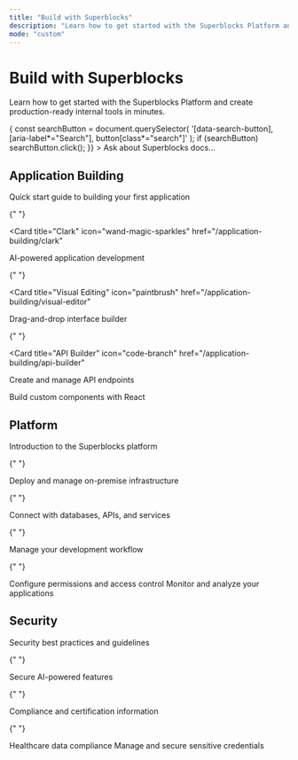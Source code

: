 ```yaml
---
title: "Build with Superblocks"
description: "Learn how to get started with the Superblocks Platform and build powerful internal tools."
mode: "custom"
---
```


<div style={{ textAlign: "center", padding: "60px 0 40px" }}>
  <h1
    style={{
      fontSize: "4rem",
      fontWeight: "600",
      marginBottom: "1.5rem",
      lineHeight: "1.1",
    }}
  >
    Build with Superblocks
  </h1>
  <p
    style={{
      fontSize: "1.5rem",
      maxWidth: "800px",
      margin: "0 auto 2rem",
      color: "var(--color-text)",
    }}
  >
    Learn how to get started with the Superblocks Platform and create
    production-ready internal tools in minutes.
  </p>

  <div style={{ maxWidth: "600px", margin: "0 auto" }}>
    <div
      style={{
        width: "100%",
        padding: "12px 16px",
        border: "1px solid rgba(128, 128, 128, 0.3)",
        borderRadius: "8px",
        fontSize: "15px",
        opacity: "0.7",
        backgroundColor: "rgba(128, 128, 128, 0.1)",
        cursor: "pointer",
        transition: "all 0.2s",
        textAlign: "left",
      }}
      onClick={() => {
        const searchButton = document.querySelector(
          '[data-search-button], [aria-label*="Search"], button[class*="search"]'
        );
        if (searchButton) searchButton.click();
      }}
    >
      Ask about Superblocks docs...
    </div>
  </div>
</div>

<div style={{ textAlign: "center", marginTop: "4rem", marginBottom: "2rem" }}>
  <h2
    style={{
      fontSize: "2rem",
      fontWeight: "600",
      color: "var(--color-text)",
    }}
  >
    Application Building
  </h2>
</div>

<CardGroup cols={3}>
  <Card title="Getting Started" icon="rocket" href="/application-building/get-started">
    Quick start guide to building your first application
  </Card>

{" "}

<Card
  title="Clark"
  icon="wand-magic-sparkles"
  href="/application-building/clark"
>
  AI-powered application development
</Card>

{" "}

<Card
  title="Visual Editing"
  icon="paintbrush"
  href="/application-building/visual-editor"
>
  Drag-and-drop interface builder
</Card>

{" "}

<Card
  title="API Builder"
  icon="code-branch"
  href="/application-building/api-builder"
>
  Create and manage API endpoints
</Card>

  <Card title="React" icon="react" href="/application-building/react">
    Build custom components with React
  </Card>
</CardGroup>

<div style={{ textAlign: "center", marginTop: "4rem", marginBottom: "2rem" }}>
  <h2
    style={{
      fontSize: "2rem",
      fontWeight: "600",
      color: "var(--color-text)",
    }}
  >
    Platform
  </h2>
</div>

<CardGroup cols={3}>
  <Card title="Platform Overview" icon="layer-group" href="/guides">
    Introduction to the Superblocks platform
  </Card>

{" "}

<Card title="On-Premise Agent" icon="server" href="/guides">
  Deploy and manage on-premise infrastructure
</Card>

{" "}

<Card title="Integrations" icon="puzzle-piece" href="/guides">
  Connect with databases, APIs, and services
</Card>

{" "}

<Card title="Development Lifecycle" icon="arrows-spin" href="/guides">
  Manage your development workflow
</Card>

{" "}

<Card title="Role Based Access Control" icon="user-shield" href="/guides">
  Configure permissions and access control
</Card>

  <Card title="Observability" icon="chart-line" href="/guides">
    Monitor and analyze your applications
  </Card>
</CardGroup>

<div style={{ textAlign: "center", marginTop: "4rem", marginBottom: "2rem" }}>
  <h2
    style={{
      fontSize: "2rem",
      fontWeight: "600",
      color: "var(--color-text)",
    }}
  >
    Security
  </h2>
</div>

<CardGroup cols={3}>
  <Card title="Security Guide" icon="shield-halved" href="/guides">
    Security best practices and guidelines
  </Card>

{" "}

<Card title="AI Security" icon="brain" href="/guides">
  Secure AI-powered features
</Card>

{" "}

<Card title="SOC 2 Type 2" icon="certificate" href="/guides">
  Compliance and certification information
</Card>

{" "}

<Card title="HIPAA" icon="hospital" href="/guides">
  Healthcare data compliance
</Card>

  <Card title="Secrets Managers" icon="key" href="/guides">
    Manage and secure sensitive credentials
  </Card>
</CardGroup>
